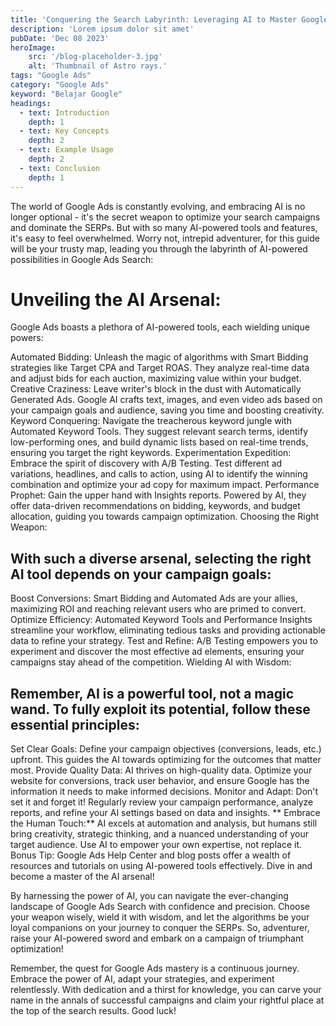 ```yaml
---
title: 'Conquering the Search Labyrinth: Leveraging AI to Master Google Ads'
description: 'Lorem ipsum dolor sit amet'
pubDate: 'Dec 08 2023'
heroImage: 
    src: '/blog-placeholder-3.jpg'
    alt: 'Thumbnail of Astro rays.'
tags: "Google Ads"
category: "Google Ads"
keyword: "Belajar Google"
headings:
  - text: Introduction
    depth: 1
  - text: Key Concepts
    depth: 2
  - text: Example Usage
    depth: 2
  - text: Conclusion
    depth: 1
---
```


The world of Google Ads is constantly evolving, and embracing AI is no longer optional - it's the secret weapon to optimize your search campaigns and dominate the SERPs. But with so many AI-powered tools and features, it's easy to feel overwhelmed. Worry not, intrepid adventurer, for this guide will be your trusty map, leading you through the labyrinth of AI-powered possibilities in Google Ads Search:

# Unveiling the AI Arsenal:

Google Ads boasts a plethora of AI-powered tools, each wielding unique powers:

Automated Bidding: Unleash the magic of algorithms with Smart Bidding strategies like Target CPA and Target ROAS. They analyze real-time data and adjust bids for each auction, maximizing value within your budget.
Creative Craziness: Leave writer's block in the dust with Automatically Generated Ads. Google AI crafts text, images, and even video ads based on your campaign goals and audience, saving you time and boosting creativity.
Keyword Conquering: Navigate the treacherous keyword jungle with Automated Keyword Tools. They suggest relevant search terms, identify low-performing ones, and build dynamic lists based on real-time trends, ensuring you target the right keywords.
Experimentation Expedition: Embrace the spirit of discovery with A/B Testing. Test different ad variations, headlines, and calls to action, using AI to identify the winning combination and optimize your ad copy for maximum impact.
Performance Prophet: Gain the upper hand with Insights reports. Powered by AI, they offer data-driven recommendations on bidding, keywords, and budget allocation, guiding you towards campaign optimization.
Choosing the Right Weapon:

## With such a diverse arsenal, selecting the right AI tool depends on your campaign goals:

Boost Conversions: Smart Bidding and Automated Ads are your allies, maximizing ROI and reaching relevant users who are primed to convert.
Optimize Efficiency: Automated Keyword Tools and Performance Insights streamline your workflow, eliminating tedious tasks and providing actionable data to refine your strategy.
Test and Refine: A/B Testing empowers you to experiment and discover the most effective ad elements, ensuring your campaigns stay ahead of the competition.
Wielding AI with Wisdom:

## Remember, AI is a powerful tool, not a magic wand. To fully exploit its potential, follow these essential principles:

Set Clear Goals: Define your campaign objectives (conversions, leads, etc.) upfront. This guides the AI towards optimizing for the outcomes that matter most.
Provide Quality Data: AI thrives on high-quality data. Optimize your website for conversions, track user behavior, and ensure Google has the information it needs to make informed decisions.
Monitor and Adapt: Don't set it and forget it! Regularly review your campaign performance, analyze reports, and refine your AI settings based on data and insights.
** Embrace the Human Touch:** AI excels at automation and analysis, but humans still bring creativity, strategic thinking, and a nuanced understanding of your target audience. Use AI to empower your own expertise, not replace it.
Bonus Tip: Google Ads Help Center and blog posts offer a wealth of resources and tutorials on using AI-powered tools effectively. Dive in and become a master of the AI arsenal!

By harnessing the power of AI, you can navigate the ever-changing landscape of Google Ads Search with confidence and precision. Choose your weapon wisely, wield it with wisdom, and let the algorithms be your loyal companions on your journey to conquer the SERPs. So, adventurer, raise your AI-powered sword and embark on a campaign of triumphant optimization!

Remember, the quest for Google Ads mastery is a continuous journey. Embrace the power of AI, adapt your strategies, and experiment relentlessly. With dedication and a thirst for knowledge, you can carve your name in the annals of successful campaigns and claim your rightful place at the top of the search results. Good luck!